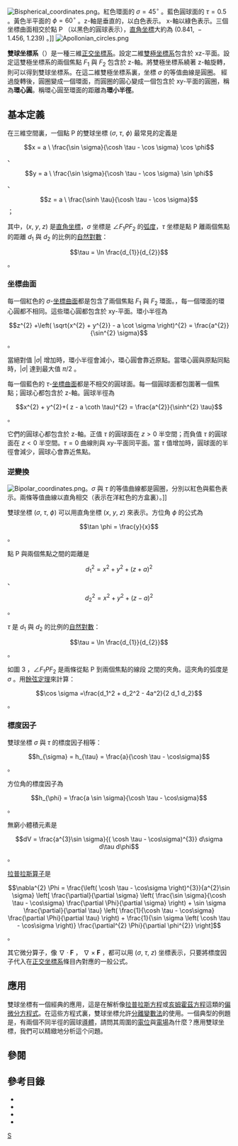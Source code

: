 [[File:Bispherical_coordinates.png|thumb]]。紅色環面的 <math>\sigma=45^{\circ}</math> 。藍色圓球面的 <math>\tau=0.5</math> 。黃色半平面的 <math>\phi=60^{\circ}</math> 。z-軸是垂直的，以白色表示。 x-軸以綠色表示。三個坐標曲面相交於點 P （以黑色的圓球表示），[[直角坐標|直角坐標]]大約為 <math>(0.841,\ -1.456,\ 1.239)</math> 。]]
[[File:Apollonian_circles.png|thumb]]

'''雙球坐標系'''（{{lang-en|Bispherical coordinates}}）是一種三維[[正交坐標系|正交坐標系]]。設定二維[[雙極坐標系|雙極坐標系]]包含於 xz-平面。設定這雙極坐標系的兩個焦點 <math>F_{1}</math> 與 <math>F_{2}</math> 包含於 z-軸。將雙極坐標系繞著 z-軸旋轉，則可以得到雙球坐標系。在這二維雙極坐標系裏，坐標 <math>\sigma</math> 的等值曲線是圓圈。 經過旋轉後，圓圈變成一個環面，而圓圈的圓心變成一個包含於 xy-平面的圓圈，稱為'''環心圓'''。稱環心圓至環面的距離為'''環小半徑'''。

==基本定義==
在三維空間裏，一個點 P 的雙球坐標 <math>(\sigma,\ \tau,\ \phi)</math> 最常見的定義是
:<math>x = a \ \frac{\sin \sigma}{\cosh \tau - \cos \sigma} \cos \phi</math> 、
:<math>y = a \ \frac{\sin \sigma}{\cosh \tau - \cos \sigma} \sin \phi</math> 、
:<math>z = a \ \frac{\sinh \tau}{\cosh \tau - \cos \sigma}</math> ；

其中，<math>(x,\ y,\ z)</math> 是[[直角坐標|直角坐標]]，<math>\sigma</math> 坐標是 <math>\angle F_{1} P F_{2}</math> 的[[弧度|弧度]]，<math>\tau</math> 坐標是點 P 離兩個焦點的距離 <math>d_{1}</math> 與 <math>d_{2}</math> 的比例的[[自然對數|自然對數]]：
:<math>\tau = \ln \frac{d_{1}}{d_{2}}</math> 。

===坐標曲面===
每一個紅色的 <math>\sigma</math>-[[坐標曲面|坐標曲面]]都是包含了兩個焦點 <math>F_1</math> 與 <math>F_2</math> 環面。，每一個環面的環心圓都不相同。這些環心圓都包含於 xy-平面。環小半徑為
:<math>z^{2} +\left( \sqrt{x^{2} + y^{2}} - a \cot \sigma \right)^{2} = \frac{a^{2}}{\sin^{2} \sigma}</math> 。

當絕對值 <math>\left| \sigma \right|</math> 增加時，環小半徑會減小，環心圓會靠近原點。當環心圓與原點同點時，<math>\left| \sigma \right|</math> 達到最大值 <math>\pi/2</math> 。

每一個藍色的 <math>\tau</math>-[[坐標曲面|坐標曲面]]都是不相交的圓球面。每一個圓球面都包圍著一個焦點；圓球心都包含於 z-軸。圓球半徑為
:<math>x^{2} + y^{2}+( z - a \coth \tau)^{2} = \frac{a^{2}}{\sinh^{2} \tau}</math> 。

它們的圓球心都包含於 z-軸。正值 <math>\tau</math> 的圓球面在 <math>z>0</math> 半空間；而負值 <math>\tau</math> 的圓球面在 <math>z<0</math> 半空間。<math>\tau=0</math> 曲線則與 xy-平面同平面。當 <math>\tau</math> 值增加時，圓球面的半徑會減少，圓球心會靠近焦點。

===逆變換===
[[File:Bipolar_coordinates.png|thumb]]。<math>\sigma</math> 與 <math>\tau</math> 的等值曲線都是圓圈，分別以紅色與藍色表示。兩條等值曲線以直角相交（表示在洋紅色的方盒裏）。]]

雙球坐標 <math>(\sigma,\ \tau,\ \phi)</math> 可以用直角坐標 <math>(x,\ y,\ z)</math> 來表示。方位角 <math>\phi</math> 的公式為
:<math>\tan \phi = \frac{y}{x}</math> 。

點 P 與兩個焦點之間的距離是
:<math>d_{1}^{2} = x^{2} + y^{2} + (z + a)^{2}</math> 、
:<math>d_{2}^{2} = x^{2} + y^{2} + (z - a)^{2}</math> 。

<math>\tau</math> 是 <math>d_{1}</math> 與 <math>d_{2}</math> 的比例的[[自然對數|自然對數]]：
:<math>\tau = \ln \frac{d_{1}}{d_{2}}</math> 。

如圖 3 ，<math>\angle F_1PF_2</math> 是兩條從點 P 到兩個焦點的線段 之間的夾角。這夾角的弧度是 <math>\sigma</math> 。用[[餘弦定理|餘弦定理]]來計算：
:<math>\cos \sigma =\frac{d_1^2 + d_2^2 - 4a^2}{2 d_1 d_2}</math> 。

===標度因子===
雙球坐標 <math>\sigma</math> 與 <math>\tau</math> 的標度因子相等：
:<math>h_{\sigma} = h_{\tau} = \frac{a}{\cosh \tau - \cos\sigma}</math> 。

方位角的標度因子為
:<math>h_{\phi} = \frac{a \sin \sigma}{\cosh \tau - \cos\sigma}</math> 。

無窮小體積元素是
:<math>dV = \frac{a^{3}\sin \sigma}{( \cosh \tau - \cos\sigma)^{3}} d\sigma d\tau d\phi</math> 。

[[拉普拉斯算子|拉普拉斯算子]]是
:<math>\nabla^{2} \Phi =
\frac{\left( \cosh \tau - \cos\sigma \right)^{3}}{a^{2}\sin \sigma} 
\left[ 
\frac{\partial}{\partial \sigma}
\left( \frac{\sin \sigma}{\cosh \tau - \cos\sigma}
\frac{\partial \Phi}{\partial \sigma}
\right) + 
\sin \sigma \frac{\partial}{\partial \tau}
\left( \frac{1}{\cosh \tau - \cos\sigma}
\frac{\partial \Phi}{\partial \tau}
\right) + 
\frac{1}{\sin \sigma \left( \cosh \tau - \cos\sigma \right)}
\frac{\partial^{2} \Phi}{\partial \phi^{2}}
\right]</math> 。

其它微分算子，像 <math>\nabla \cdot \mathbf{F}</math> ， <math>\nabla \times \mathbf{F}</math> ，都可以用 <math>(\sigma,\ \tau,\ z)</math> 坐標表示，只要將標度因子代入在[[正交坐標系|正交坐標系]]條目內對應的一般公式。

==應用==
雙球坐標有一個經典的應用，這是在解析像[[拉普拉斯方程|拉普拉斯方程]]或[[亥姆霍茲方程|亥姆霍茲方程]]這類的[[偏微分方程式|偏微分方程式]]。在這些方程式裏，雙球坐標允許[[分離變數法|分離變數法]]的使用。一個典型的例題是，有兩個不同半徑的圓球[[導體|導體]]，請問其周圍的[[電位|電位]]與[[電場|電場]]為什麼？應用雙球坐標，我們可以精緻地分析這个问題。

==參閱==
{{正交坐標系}}

==參考目錄==

* {{cite book | author = Morse PM, Feshbach H | date = 1953 | title = Methods of Theoretical Physics, Part I | publisher = McGraw-Hill | location = New York | pages = p. 665–666}} 
* {{cite book | author = Korn GA, Korn TM |date = 1961 | title = Mathematical Handbook for Scientists and Engineers | publisher = McGraw-Hill | location = New York | pages = p. 182}}
* {{cite book | author = Zwillinger D | date = 1992 | title = Handbook of Integration | publisher = Jones and Bartlett | location = Boston, MA | isbn = 0-86720-293-9 | pages = p. 113}} 
* {{cite book | author = Moon PH, Spencer DE | date = 1988 | chapter = Toroidal Coordinates (η, θ, ψ) | title = Field Theory Handbook, Including Coordinate Systems, Differential Equations, and Their Solutions | edition = 2nd ed., 3rd revised printing | publisher = Springer Verlag | location = New York | isbn = 0-387-02732-7 | pages = pp. 110–112 (Section IV, E4Ry)}}

[[Category:坐標系|S]]